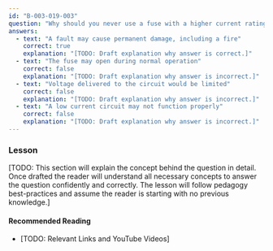 ```yaml
---
id: "B-003-019-003"
question: "Why should you never use a fuse with a higher current rating than specified?"
answers:
  - text: "A fault may cause permanent damage, including a fire"
    correct: true
    explanation: "[TODO: Draft explanation why answer is correct.]"
  - text: "The fuse may open during normal operation"
    correct: false
    explanation: "[TODO: Draft explanation why answer is incorrect.]"
  - text: "Voltage delivered to the circuit would be limited"
    correct: false
    explanation: "[TODO: Draft explanation why answer is incorrect.]"
  - text: "A low current circuit may not function properly"
    correct: false
    explanation: "[TODO: Draft explanation why answer is incorrect.]"
---
```


### Lesson

[TODO: This section will explain the concept behind the question in detail. Once drafted the reader will understand all necessary concepts to answer the question confidently and correctly. The lesson will follow pedagogy best-practices and assume the reader is starting with no previous knowledge.]

#### Recommended Reading

- [TODO: Relevant Links and YouTube Videos]
